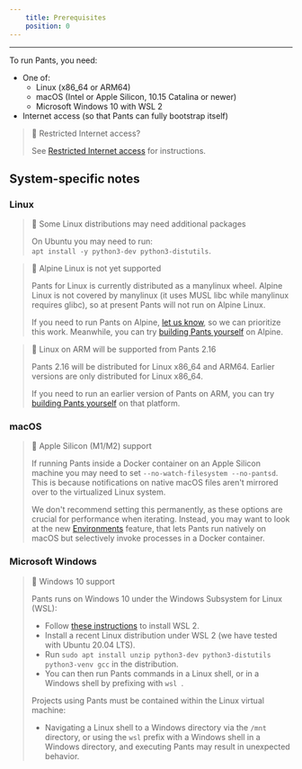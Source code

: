 ```yaml
---
    title: Prerequisites
    position: 0
---
```




---

To run Pants, you need:

- One of: 
  - Linux (x86_64 or ARM64)
  - macOS (Intel or Apple Silicon, 10.15 Catalina or newer)
  - Microsoft Windows 10 with WSL 2
- Internet access (so that Pants can fully bootstrap itself)

> 📘 Restricted Internet access?
> 
> See [Restricted Internet access](doc:restricted-internet-access) for instructions.

System-specific notes
---------------------

### Linux

> 🚧 Some Linux distributions may need additional packages
> 
> On Ubuntu you may need to run:  
> `apt install -y python3-dev python3-distutils`.

> 🚧 Alpine Linux is not yet supported
> 
> Pants for Linux is currently distributed as a manylinux wheel. Alpine Linux is not covered by manylinux (it uses MUSL libc while manylinux requires glibc), so at present Pants will not run on Alpine Linux. 
> 
> If you need to run Pants on Alpine, [let us know](doc:community), so we can prioritize this work. Meanwhile, you can try [building Pants yourself](doc:manual-installation#building-pants-from-sources) on Alpine.

> 🚧 Linux on ARM will be supported from Pants 2.16
> 
> Pants 2.16 will be distributed for Linux x86_64 and ARM64. Earlier versions are only distributed for Linux x86_64.
> 
> If you need to run an earlier version of Pants on ARM, you can try [building Pants yourself](doc:manual-installation#building-pants-from-sources) on that platform.

### macOS

> 📘 Apple Silicon (M1/M2) support
>
> If running Pants inside a Docker container on an Apple Silicon machine you may need to set `--no-watch-filesystem --no-pantsd`. This is because notifications on native macOS files aren't mirrored over to the virtualized Linux system.
> 
> We don't recommend setting this permanently, as these options are crucial for performance when iterating. Instead, you may want to look at the new [Environments](doc:environments) feature, that lets Pants run natively on macOS but selectively invoke processes in a Docker container.

### Microsoft Windows

> 📘 Windows 10 support
> 
> Pants runs on Windows 10 under the Windows Subsystem for Linux (WSL):
> 
> - Follow [these instructions](https://docs.microsoft.com/en-us/windows/wsl/install-win10) to install WSL 2. 
> - Install a recent Linux distribution under WSL 2 (we have tested with Ubuntu 20.04 LTS).
> - Run `sudo apt install unzip python3-dev python3-distutils python3-venv gcc` in the distribution.
> - You can then run Pants commands in a Linux shell, or in a Windows shell by prefixing with `wsl `.
> 
> Projects using Pants must be contained within the Linux virtual machine:
> 
> - Navigating a Linux shell to a Windows directory via the `/mnt` directory, or using the `wsl` prefix with a Windows shell in a Windows directory, and executing Pants may result in unexpected behavior.